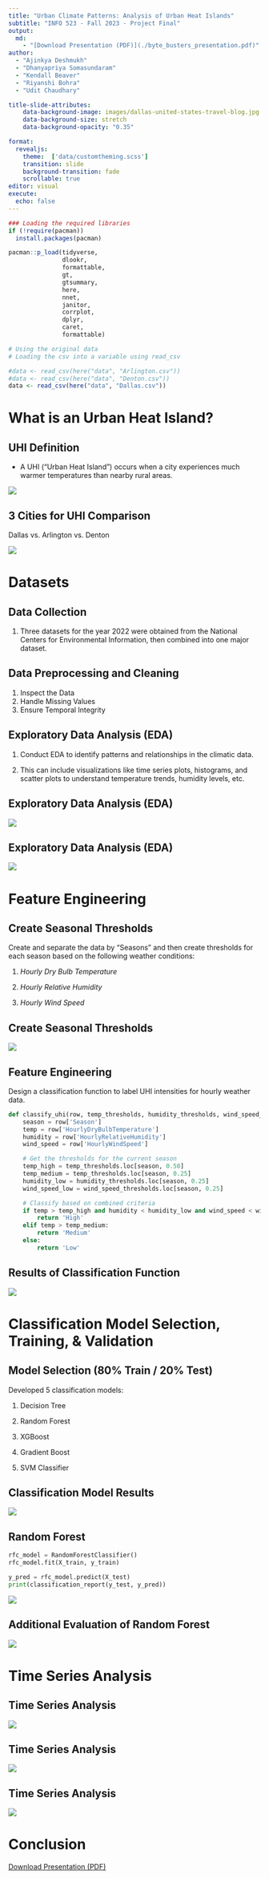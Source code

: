 ```yaml
---
title: "Urban Climate Patterns: Analysis of Urban Heat Islands"
subtitle: "INFO 523 - Fall 2023 - Project Final"
output:
  md:
    - "[Download Presentation (PDF)](./byte_busters_presentation.pdf)"
author: 
  - "Ajinkya Deshmukh"
  - "Dhanyapriya Somasundaram"
  - "Kendall Beaver"
  - "Riyanshi Bohra"
  - "Udit Chaudhary"

title-slide-attributes:
    data-background-image: images/dallas-united-states-travel-blog.jpg
    data-background-size: stretch
    data-background-opacity: "0.35"

format:
  revealjs:
    theme:  ['data/customtheming.scss']
    transition: slide
    background-transition: fade
    scrollable: true    
editor: visual
execute:
  echo: false
---
```


```r
### Loading the required libraries
if (!require(pacman))
  install.packages(pacman)

pacman::p_load(tidyverse,   
               dlookr,      
               formattable, 
               gt,          
               gtsummary,
               here,
               nnet,
               janitor,
               corrplot,
               dplyr,
               caret,
               formattable)
```

```r
# Using the original data
# Loading the csv into a variable using read_csv

#data <- read_csv(here("data", "Arlington.csv"))
#data <- read_csv(here("data", "Denton.csv"))
data <- read_csv(here("data", "Dallas.csv"))
```

# **What is an Urban Heat Island?** {background-image="images/dallas-united-states-travel-blog.jpg" background-opacity="0.35"}

## **UHI Definition** {background-image="images/dallas-united-states-travel-blog.jpg" background-opacity="0.35"}

-   A UHI ("Urban Heat Island") occurs when a city experiences much warmer temperatures than nearby rural areas.

![](images/UHI_Title.png){fig-align="center"}

## **3 Cities for UHI Comparison** {background-image="images/dallas-united-states-travel-blog.jpg" background-opacity="0.35"}

Dallas vs. Arlington vs. Denton

![](images/google_maps_dallas_metro.png){fig-align="center"}

# **Datasets** {background-image="images/dallas-united-states-travel-blog.jpg" background-opacity="0.35"}

## **Data Collection** {background-image="images/dallas-united-states-travel-blog.jpg" background-opacity="0.35"}

1.  Three datasets for the year 2022 were obtained from the National Centers for Environmental Information, then combined into one major dataset.

## Data Preprocessing and Cleaning {background-image="images/dallas-united-states-travel-blog.jpg" background-opacity="0.35"}

1.  Inspect the Data
2.  Handle Missing Values
3.  Ensure Temporal Integrity

## Exploratory Data Analysis (EDA) {background-image="images/dallas-united-states-travel-blog.jpg" background-opacity="0.35"}

1.  Conduct EDA to identify patterns and relationships in the climatic data.

2.  This can include visualizations like time series plots, histograms, and scatter plots to understand temperature trends, humidity levels, etc.

## Exploratory Data Analysis (EDA) {background-image="images/dallas-united-states-travel-blog.jpg" background-opacity="0.35"}

![](images/day_vs_night_temps.png){fig-align="center"}

## Exploratory Data Analysis (EDA) {background-image="images/dallas-united-states-travel-blog.jpg" background-opacity="0.35"}

![](images/Region_Comaprison_by_months.png){fig-align="center"}

# Feature Engineering {background-image="images/dallas-united-states-travel-blog.jpg" background-opacity="0.35"}

## Create Seasonal Thresholds {background-image="images/dallas-united-states-travel-blog.jpg" background-opacity="0.35"}

Create and separate the data by "Seasons" and then create thresholds for each season based on the following weather conditions:

1.  *Hourly Dry Bulb Temperature*

2.  *Hourly Relative Humidity*

3.  *Hourly Wind Speed*

## Create Seasonal Thresholds {background-image="images/dallas-united-states-travel-blog.jpg" background-opacity="0.35"}

![](images/dallas_season_quartiles.png){fig-align="center"}

## Feature Engineering {background-image="images/dallas-united-states-travel-blog.jpg" background-opacity="0.35"}

Design a classification function to label UHI intensities for hourly weather data.

``` python
def classify_uhi(row, temp_thresholds, humidity_thresholds, wind_speed_thresholds):
    season = row['Season']
    temp = row['HourlyDryBulbTemperature']
    humidity = row['HourlyRelativeHumidity']
    wind_speed = row['HourlyWindSpeed']

    # Get the thresholds for the current season
    temp_high = temp_thresholds.loc[season, 0.50]
    temp_medium = temp_thresholds.loc[season, 0.25]
    humidity_low = humidity_thresholds.loc[season, 0.25]
    wind_speed_low = wind_speed_thresholds.loc[season, 0.25]

    # Classify based on combined criteria
    if temp > temp_high and humidity < humidity_low and wind_speed < wind_speed_low:
        return 'High'
    elif temp > temp_medium:
        return 'Medium'
    else:
        return 'Low'
```

## Results of Classification Function {background-image="images/dallas-united-states-travel-blog.jpg" background-opacity="0.35"}

![](images/UHI_intensities.png){fig-align="center"}

# Classification Model Selection, Training, & Validation {background-image="images/dallas-united-states-travel-blog.jpg" background-opacity="0.35"}

## Model Selection (80% Train / 20% Test) {background-image="images/dallas-united-states-travel-blog.jpg" background-opacity="0.35"}

Developed 5 classification models:

1.  Decision Tree

2.  Random Forest

3.  XGBoost

4.  Gradient Boost

5.  SVM Classifier

## Classification Model Results {background-image="images/dallas-united-states-travel-blog.jpg" background-opacity="0.35"}

![](images/classification_model_comparison.png){fig-align="center"}

## Random Forest {background-image="images/dallas-united-states-travel-blog.jpg" background-opacity="0.35"}

``` python
rfc_model = RandomForestClassifier()
rfc_model.fit(X_train, y_train)

y_pred = rfc_model.predict(X_test)
print(classification_report(y_test, y_pred))
```

![](images/random_forest.png){fig-align="center"}

## Additional Evaluation of Random Forest {background-image="images/dallas-united-states-travel-blog.jpg" background-opacity="0.35"}

![](images/features_importance_RF.png){fig-align="center"}

# Time Series Analysis {background-image="images/dallas-united-states-travel-blog.jpg" background-opacity="0.35"}

## Time Series Analysis {background-image="images/dallas-united-states-travel-blog.jpg" background-opacity="0.35"}

![](images/time_series.png){fig-align="center"}

## Time Series Analysis {background-image="images/dallas-united-states-travel-blog.jpg" background-opacity="0.35"}

![](images/count%20of%20UHI%20Intensities.png){fig-align="center"}

## Time Series Analysis {background-image="images/dallas-united-states-travel-blog.jpg" background-opacity="0.35"}

![](images/third_time_series_analysis_plot.png){fig-align="center"}

# Conclusion {background-image="images/dallas-united-states-travel-blog.jpg" background-opacity="0.35"}

[Download Presentation (PDF)](./byte_busters_presentation.pdf)

